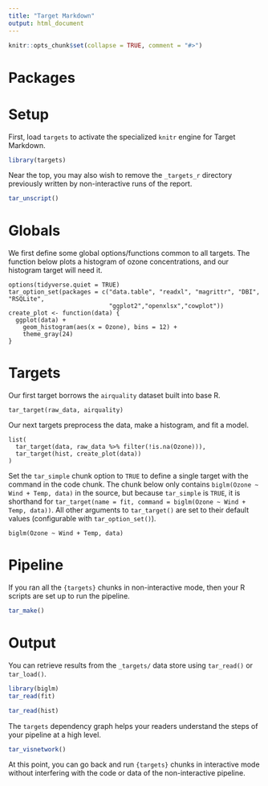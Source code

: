 ```yaml
---
title: "Target Markdown"
output: html_document
---
```


```r
knitr::opts_chunk$set(collapse = TRUE, comment = "#>")

```


# Packages

# Setup

First, load `targets` to activate the specialized `knitr` engine for Target Markdown.

```r
library(targets)
```

Near the top, you may also wish to remove the `_targets_r` directory previously written by non-interactive runs of the report.

```r
tar_unscript()

```

# Globals

We first define some global options/functions common to all targets. The function below plots a histogram of ozone concentrations, and our histogram target will need it.

```targets
options(tidyverse.quiet = TRUE)
tar_option_set(packages = c("data.table", "readxl", "magrittr", "DBI", "RSQLite",
                            "ggplot2","openxlsx","cowplot"))
create_plot <- function(data) {
  ggplot(data) +
    geom_histogram(aes(x = Ozone), bins = 12) +
    theme_gray(24)
}
```

# Targets

Our first target borrows the `airquality` dataset built into base R.

```targets
tar_target(raw_data, airquality)
```

Our next targets preprocess the data, make a histogram, and fit a model.

```targets
list(
  tar_target(data, raw_data %>% filter(!is.na(Ozone))),
  tar_target(hist, create_plot(data))
)
```

Set the `tar_simple` chunk option to `TRUE` to define a single target with the command in the code chunk. The chunk below only contains `biglm(Ozone ~ Wind + Temp, data)` in the source, but because `tar_simple` is `TRUE`, it is shorthand for `tar_target(name = fit, command = biglm(Ozone ~ Wind + Temp, data))`. All other arguments to `tar_target()` are set to their default values (configurable with `tar_option_set()`).

```targets
biglm(Ozone ~ Wind + Temp, data)
```

# Pipeline

If you ran all the `{targets}` chunks in non-interactive mode, then your R scripts are set up to run the pipeline.

```r
tar_make()
```

# Output

You can retrieve results from the `_targets/` data store using `tar_read()` or `tar_load()`.

```r
library(biglm)
tar_read(fit)
```

```r
tar_read(hist)
```

The `targets` dependency graph helps your readers understand the steps of your pipeline at a high level.

```r
tar_visnetwork()
```

At this point, you can go back and run `{targets}` chunks in interactive mode without interfering with the code or data of the non-interactive pipeline.

